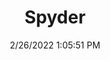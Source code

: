 ---
width: 1333
height: 2000
title: Spyder
description: Porsche 550 Spyder at European Collectibles
date: 2/26/2022 1:05:51 PM
cameraMake: Sony
cameraModel: ILCE-7M3
lens: FE 35mm F1.4 GM
settingsfStop: f/1.4
settingsISO: ISO 100
settingsShutter: 1/125
settingsFocalLength: 35 mm
---